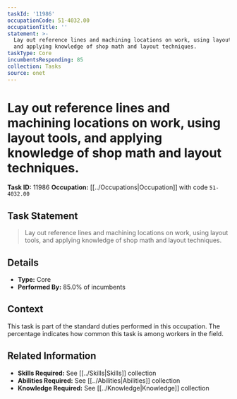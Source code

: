 ```yaml
---
taskId: '11986'
occupationCode: 51-4032.00
occupationTitle: ''
statement: >-
  Lay out reference lines and machining locations on work, using layout tools,
  and applying knowledge of shop math and layout techniques.
taskType: Core
incumbentsResponding: 85
collection: Tasks
source: onet
---
```

# Lay out reference lines and machining locations on work, using layout tools, and applying knowledge of shop math and layout techniques.

**Task ID:** 11986
**Occupation:** [[../Occupations|Occupation]] with code `51-4032.00`

## Task Statement

> Lay out reference lines and machining locations on work, using layout tools, and applying knowledge of shop math and layout techniques.

## Details

- **Type:** Core
- **Performed By:** 85.0% of incumbents

## Context

This task is part of the standard duties performed in this occupation. The percentage indicates how common this task is among workers in the field.

## Related Information

- **Skills Required:** See [[../Skills|Skills]] collection
- **Abilities Required:** See [[../Abilities|Abilities]] collection
- **Knowledge Required:** See [[../Knowledge|Knowledge]] collection
